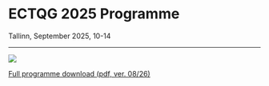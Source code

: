 # ECTQG 2025 Programme

Tallinn, September 2025, 10-14

------------------------------------------------------------------------

![](clipboard_programme.png)

[Full programme download (pdf, ver. 08/26)](ectqg2025_full_prog.pdf)
